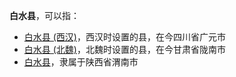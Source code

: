 '''白水县'''，可以指：
*[[白水县_(西汉)|白水县 (西汉)]]，西汉时设置的县，在今四川省广元市
*[[白水县_(北魏)|白水县 (北魏)]]，北魏时设置的县，在今甘肃省陇南市
*[[白水县|白水县]]，隶属于陕西省渭南市

{{Disambig|B|Cat=三字中国县名消歧义}}